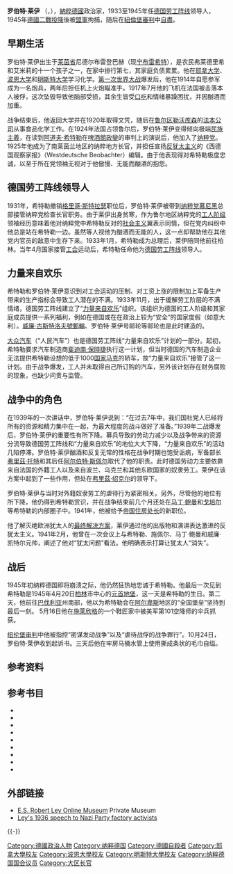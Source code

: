 {{Infobox person
| name = 罗伯特·莱伊
| native_name = Robert Ley
| image = Bundesarchiv Bild 183-2008-0922-501, Robert Ley.jpg
| image_size = 250px
| caption = [[德国劳工阵线|德国劳工阵线]]领导人罗伯特·莱伊
| birth_name = 
| birth_date = {{birth date|df=yes|1890|02|15}}
| birth_place = {{flag|German Empire}}[[莱茵省|莱茵省]]尼德尔布雷登巴赫
| death_date = {{death date and age|df=yes|1945|10|25|1890|02|15}}
| death_place = {{flag|Allied-occupied Germany}}[[纽伦堡|纽伦堡]]
| death_cause = 
| nationality = 德国
| known_for = [[德国劳工阵线|德国劳工阵线]]领导人（1933年—1945年）
| alma_mater = [[耶拿大学|耶拿大学]]、[[波恩大学|波恩大学]]、[[明斯特大学|明斯特大学]]
| party = [[纳粹党|纳粹党]]
| spouse = Elisabeth Schmidt（？—1938年）<br> Inge Spilcker（1938年—1942年）<br>Madeleine Wanderer（情妇）
| children = Renate Wald<br>Lore<br>Wolf<br>Gloria<br>Rolf Robert
| parents = Friedrich and Emilie (née Wald) Ley}}

'''罗伯特·莱伊''' （{{lang-de|Robert Ley}}，{{bd|1890年|2月15日|1945年|10月25日}}），[[納粹德國|納粹德國]]政治家，1933至1945年任[[德国劳工阵线|德国劳工阵线]]领导人，1945年[[德國二戰投降|德國二戰投降]]後被[[盟軍|盟軍]]拘捕，随后在[[紐倫堡審判|紐倫堡審判]]中[[自盡|自盡]]。

==早期生活==
罗伯特·莱伊出生于[[莱茵省|莱茵省]]尼德尔布雷登巴赫（现[[宁布雷希特|宁布雷希特]]），是农民弗莱德里希和艾米莉的十一个孩子之一，在家中排行第七，其家庭负债累累。他在[[耶拿大学|耶拿大学]]、[[波恩大学|波恩大学]]和[[明斯特大学|明斯特大学]]学习化学。[[第一次世界大战|第一次世界大战]]爆发后，他在1914年自愿参军成为一名炮兵{{sfn|Smelser|1988|p=15}}，两年后担任机上火炮瞄准手。1917年7月他的飞机在法国被击落本人被俘，这次坠毁导致他脑部受损，其余生皆受[[口吃|口吃]]和情绪暴躁困扰，并因酗酒而加重。{{sfn|Evans|2005|p=458}}

战争结束后，他返回大学并在1920年取得文凭，随后在[[鲁尔区|鲁尔区]][[勒沃库森|勒沃库森]]的[[法本公司|法本公司]]从事食品化学工作。在1924年法国占领鲁尔后，罗伯特·莱伊变得倾向极端[[民族主義|民族主義]]，在读到[[阿道夫·希特勒|阿道夫·希特勒]]在[[啤酒館政變|啤酒館政變]]的审判上的演说后，他加入了[[纳粹党|纳粹党]]。1925年他成为了南莱茵兰地区的纳粹地方长官，并担任宣扬[[反犹太主义|反犹太主义]]的《西德国观察家报》（Westdeutsche Beobachter）编辑。由于他表现得对希特勒极度忠诚，以至于所在党领袖无视对于他傲慢、无能而酗酒的抱怨。{{sfn|Evans|2005|p=459}}

==德国劳工阵线领导人==
1931年，希特勒撤销[[格里哥·斯特拉瑟|格里哥·斯特拉瑟]]职位后，罗伯特·莱伊被带到[[纳粹党|纳粹党]][[慕尼黑|慕尼黑]]总部接管纳粹党检查长官职务。{{sfn|Orlow|1973|p=22}}由于莱伊出身贫寒，作为鲁尔地区纳粹党的[[工人阶级|工人阶级]]领袖经历意味着他对纳粹党中希特勒反对的[[社会主义|社会主义]]翼表示同情，但在党内纠纷中他总是站在希特勒一边。虽然{{Link-en|弗朗茨·克薩佛·舒瓦茲|Franz Xaver Schwarz}}等人视他为酗酒而无能的人，这一点却帮助他在其他党内官员的敌意中生存下来。1933年1月，希特勒成为总理后，莱伊陪同他前往柏林。当年4月国家接管[[工会|工会]]运动后，希特勒任命他为[[德国劳工阵线|德国劳工阵线]]领导人。

==力量来自欢乐==
希特勒和罗伯特·莱伊意识到对工会运动的压制、对工资上涨的限制加上军备生产带来的生产指标会导致工人潜在的不满。1933年11月，出于缓解劳工阶层的不满情绪，德国劳工阵线建立了“[[力量来自欢乐|力量来自欢乐]]”组织。该组织为德国的工人阶级和其家庭成员提供一系列福利，例如在德国或在在政治上较为“安全”的国家度假（如意大利）。[[威廉·古斯特洛夫號郵輪|威廉·古斯特洛夫號郵輪]]、罗伯特·莱伊号邮轮等邮轮也是此时建造的。

[[大众汽车|大众汽车]]（“人民汽车”）也是德国劳工阵线“力量来自欢乐”计划的一部分。起初，希特勒要求汽车制造商[[斐迪南·保時捷|斐迪南·保時捷]]执行这一计划，但当时德国的汽车制造企业无法提供希特勒设想的低于1000[[国家马克|国家马克]]的轿车，故“力量来自欢乐”接管了这一计划。由于战争爆发，工人并未取得自己所订购的汽车，另外该计划存在财务腐败的现象，也缺少问责与监管。{{sfn|Tooze|2006|p=154}}

==战争中的角色==
在1939年的一次讲话中，罗伯特·莱伊说到：“在过去7年中，我们国社党人已经将所有的资源和精力集中在一起，为最大程度的战斗做好了准备。”1939年二战爆发后，罗伯特·莱伊的重要性有所下降。募兵导致的劳动力减少以及战争带来的资源分流导致德国劳工阵线和“力量来自欢乐”的地位大大下降，“力量来自欢乐”的活动几陷停滞。罗伯特·莱伊酗酒和反复无常的性格在战争时期也饱受诟病，军备部长[[弗里茲·托特|弗里茲·托特]]和其后任[[阿尔伯特·斯佩尔|阿尔伯特·斯佩尔]]取代了他的职责。此时德国劳动力主要依靠来自法国的外籍工人以及来自波兰、乌克兰和其他东欧国家的奴隶劳工。莱伊在该方案中起到了一些作用，但处在[[弗里茨·紹克爾|弗里茲·绍克尔]]的领导下。

罗伯特·莱伊与当时对外籍奴隶劳工的虐待行为紧密相关。另外，尽管他的地位有所下降，他仍得到希特勒赏识，并在战争结束前几个月还处在[[马丁·鲍曼|马丁·鲍曼]]和[[戈培尔|戈培尔]]等希特勒的内部圈子中。{{sfn|Sereny|1995|p=477}}1941年，他被给予[[帝国住房处长|帝国住房处长]]的新职位。

他了解灭绝欧洲犹太人的[[最终解决方案|最终解决方案]]，莱伊通过他的出版物和演讲表达激进的反犹太主义。1941年2月，他曾在一次会议上与希特勒、施佩尔、马丁·鲍曼和威廉·凯特尔元帅，阐述了他对“犹太问题”看法。他明确表示打算让犹太人“消失”。{{sfn|Kershaw|2000|p=350}}

==战后==
1945年初纳粹德国即将崩溃之际，他仍然狂热地忠诚于希特勒。{{sfn|Kershaw|2000|p=774}}他最后一次见到希特勒是1945年4月20日[[柏林|柏林]]市中心的[[元首地堡|元首地堡]]，这一天是希特勒的生日。第二天，他前往[[巴伐利亚|巴伐利亚]]州南部，他以为希特勒会在[[阿尔卑斯|阿尔卑斯]]地区的“全国堡垒”坚持到最后一刻。 5月16日他在[[施萊興|施莱欣格]]的一个鞋匠家中被美军第101空降师的伞兵抓获。{{sfn|Rapport|Northwood|Marshall|1948|pp=741–744}} 

[[纽伦堡审判|纽伦堡审判]]中他被指控“密谋发动战争”以及“虐待战俘的战争罪行”。{{sfn|Nuremberg Indictment}}10月24日，罗伯特·莱伊收到起诉书。三天后他在牢房马桶水管上使用撕成条状的毛巾自缢。{{sfn|Sereny|1995|p=573}}

==参考资料==
{{Reflist}}

== 参考书目 ==

{{refbegin}}

* {{Cite book
| last = Evans
| first = Richard J.
| authorlink = Richard J. Evans
| title = The Third Reich in Power
| publisher = Allen Lane
| location = London| year = 2005
| isbn = 978-0-7139-9649-4
| ref = harv
}}
* {{cite web
| first = Robert
| last = Jackson
| authorlink = Robert H. Jackson
| title = Summation of Robert Jackson in the Nuremberg Major War Figures Trial
| date = July 26, 1946
| work = law2.umkc.edu
| url = http://law2.umkc.edu/faculty/projects/ftrials/nuremberg/Jacksonclose.htm
| accessdate = 10 February 2012
| ref = harv
}}
* {{Cite book
| first = Ian
| last = Kershaw
| authorlink = Ian Kershaw
| title = Hitler, 1936–45: Nemesis
| url = https://archive.org/details/hitler193645neme00kers
| publisher = W.W. Norton
| location = New York| year = 2000
| isbn = 978-0-393-04994-7
| ref = harv
}}
* {{cite web
| title = The Avalon Project: Indictment of the International Military Tribunal
| work = avalon.law.yale.edu
| accessdate = 10 February 2012
| url = http://avalon.law.yale.edu/imt/count.asp
| ref = {{sfnRef|Nuremberg Indictment}}
| archive-date = 2012-02-06
| archive-url = https://web.archive.org/web/20120206184759/http://avalon.law.yale.edu/imt/count.asp
| dead-url = no
}}
* {{Cite book
| last = Orlow
| first = Dietrich
| title = The History of the Nazi Party: 1933–1945
| publisher = University of Pittsburgh Press
| location = Pittsburgh
| year = 1973
| isbn = 978-0-8229-3253-6
| ref = harv
}}
* {{cite book
| last1 = Rapport
| first1 = Leonard
| last2 = Northwood
| first2 = Arthur Jr
| last3 = Marshall
| first3 = Samuel Lyman Atwood
| title = Rendezvous With Destiny: A History of The 101st Airborne Division
| publisher = Infantry Journal Press
| location = Washington
| year = 1948
| oclc = 4166870
| ref = harv
}}
* {{Cite book
| last = Sereny
| first = Gitta
| authorlink = Gitta Sereny
| title = Albert Speer: His Battle With Truth
| location = London
| publisher = Macmillan
| year = 1995
| isbn = 978-0-333-64519-2
| ref = harv
}}
* {{Cite book
| last = Smelser
| first = Ronald
| title = Robert Ley: Hitler's Labor Front Leader
| url = https://archive.org/details/robertleyhitlers0000smel
| location = Oxford
| publisher = Berg
| year = 1988
| isbn = 978-0-85496-161-0
| ref = harv
}}
* {{Cite book
| authorlink = Adam Tooze
| first = Adam
| last = Tooze
| title = The Wages of Destruction: The Making and Breaking of the Nazi Economy
| location = London
| publisher = Allen Lane
| year = 2006
| isbn = 978-0-7139-9566-4
| ref = harv
}}

{{refend}}


==外部链接==
* [http://www.wilhelmgustloffmuseum.com/es_robert_ley.html E.S. Robert Ley Online Museum] Private Museum
* [http://www.calvin.edu/academic/cas/gpa/ley2.htm Ley's 1936 speech to Nazi Party factory activists]

{{-}}
{{纳粹党}}
{{元首地堡內的最後居住者}}
{{紐倫堡審判主要被訴人}}

{{Authority control}}
{{DEFAULTSORT: Ley, Robert}}
[[Category:德國政治人物|Category:德國政治人物]]
[[Category:纳粹德国|Category:纳粹德国]]
[[Category:德國自殺者|Category:德國自殺者]]
[[Category:耶拿大學校友|Category:耶拿大學校友]]
[[Category:波恩大學校友|Category:波恩大學校友]]
[[Category:明斯特大學校友|Category:明斯特大學校友]]
[[Category:纳粹德国国会议员|Category:纳粹德国国会议员]]
[[Category:大区长官|Category:大区长官]]